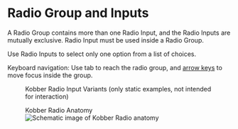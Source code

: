 

<Meta of={RadioStories} />

# Radio Group and Inputs

A Radio Group contains more than one Radio Input, and the Radio Inputs are mutually exclusive. Radio Input must be used inside a Radio Group.

Use Radio Inputs to select only one option from a list of choices.

Keyboard navigation: Use tab to reach the radio group, and <a href="https://www.w3.org/WAI/ARIA/apg/practices/keyboard-interface/#:~:text=A%20primary%20keyboard,multiple%20focusable%20elements.">arrow keys</a> to move focus inside the group.

<figure>
<figcaption>Kobber Radio Input Variants (only static examples, not intended for interaction)</figcaption>
<Story of={RadioStories.Variants} />
</figure>

<figure>
<figcaption>Kobber Radio Anatomy</figcaption>
<img src="images/kobber-radio-anatomy.jpg" alt="Schematic image of Kobber Radio anatomy" />
</figure>